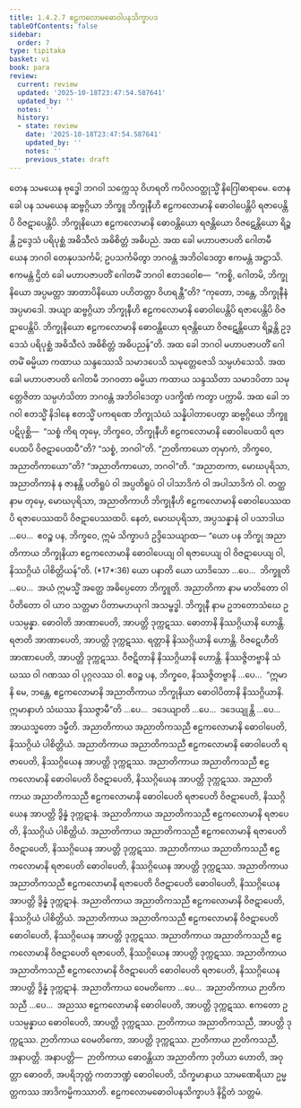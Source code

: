```yaml
---
title: 1.4.2.7 ဧဠကလောမဓောဝါပနသိက္ခာပဒ
tableOfContents: false
sidebar:
  order: 7
type: tipitaka
basket: vi
book: para
review:
  current: review
  updated: '2025-10-18T23:47:54.587641'
  updated_by: ''
  notes: ''
  history:
  - state: review
    date: '2025-10-18T23:47:54.587641'
    updated_by: ''
    notes: ''
    previous_state: draft
---
```



<DynamicBreadcrumb />


<ReviewStatus review={frontmatter.review} showDetails={true} />

<HypothesisAnnotation frontmatter={frontmatter} />

<Division number="576" book="para" e="ch" v="1" p="342">

<Paragraph number="2189" book="para">
တေန သမယေန ဗုဒ္ဓေါ ဘဂဝါ သက္ကေသု ဝိဟရတိ ကပိလဝတ္ထုသ္မိံ နိဂြေါဓာရာမေ. တေန ခေါ ပန သမယေန ဆဗ္ဗဂ္ဂိယာ ဘိက္ခူ ဘိက္ခုနီဟိ ဧဠကလောမာနိ ဓောဝါပေန္တိပိ ရဇာပေန္တိပိ ဝိဇဋာပေန္တိပိ. ဘိက္ခုနိယော ဧဠကလောမာနိ ဓောဝန္တိယော ရဇန္တိယော ဝိဇဋေန္တိယော ရိဉ္စန္တိ ဥဒ္ဒေသံ ပရိပုစ္ဆံ အဓိသီလံ အဓိစိတ္တံ အဓိပညံ. အထ ခေါ မဟာပဇာပတိ ဂေါတမီ ယေန ဘဂဝါ တေနုပသင်္ကမိ; ဥပသင်္ကမိတွာ ဘဂဝန္တံ အဘိဝါဒေတွာ ဧကမန္တံ အဋ္ဌာသိ. ဧကမန္တံ ဌိတံ ခေါ မဟာပဇာပတိံ ဂေါတမိံ ဘဂဝါ ဧတဒဝေါစ—  “ကစ္စိ, ဂေါတမိ, ဘိက္ခုနိယော အပ္ပမတ္တာ အာတာပိနိယော ပဟိတတ္တာ ဝိဟရန္တီ”တိ? “ကုတော, ဘန္တေ, ဘိက္ခုနီနံ အပ္ပမာဒေါ. အယျာ ဆဗ္ဗဂ္ဂိယာ ဘိက္ခုနီဟိ ဧဠကလောမာနိ ဓောဝါပေန္တိပိ ရဇာပေန္တိပိ ဝိဇဋာပေန္တိပိ. ဘိက္ခုနိယော ဧဠကလောမာနိ ဓောဝန္တိယော ရဇန္တိယော ဝိဇဋေန္တိယော ရိဉ္စန္တိ ဥဒ္ဒေသံ ပရိပုစ္ဆံ အဓိသီလံ အဓိစိတ္တံ အဓိပညန်”တိ.
</Paragraph>

<Paragraph number="2190" book="para">
အထ ခေါ ဘဂဝါ မဟာပဇာပတိံ ဂေါတမိံ ဓမ္မိယာ ကထာယ သန္ဒဿေသိ သမာဒပေသိ သမုတ္တေဇေသိ သမ္ပဟံသေသိ. အထ ခေါ မဟာပဇာပတိ ဂေါတမီ ဘဂဝတာ ဓမ္မိယာ ကထာယ သန္ဒဿိတာ သမာဒပိတာ သမုတ္တေဇိတာ သမ္ပဟံသိတာ ဘဂဝန္တံ အဘိဝါဒေတွာ ပဒက္ခိဏံ ကတွာ ပက္ကာမိ.
</Paragraph>

<Paragraph number="2191" book="para">
အထ ခေါ ဘဂဝါ ဧတသ္မိံ နိဒါနေ ဧတသ္မိံ ပကရဏေ ဘိက္ခုသံဃံ သန္နိပါတာပေတွာ ဆဗ္ဗဂ္ဂိယေ ဘိက္ခူ ပဋိပုစ္ဆိ—  “သစ္စံ ကိရ တုမှေ, ဘိက္ခဝေ, ဘိက္ခုနီဟိ ဧဠကလောမာနိ ဓောဝါပေထပိ ရဇာပေထပိ ဝိဇဋာပေထပီ”တိ? “သစ္စံ, ဘဂဝါ”တိ. “ဉာတိကာယော တုမှာကံ, ဘိက္ခဝေ, အညာတိကာယော”တိ? “အညာတိကာယော, ဘဂဝါ”တိ. “အညာတကာ, မောဃပုရိသာ, အညာတိကာနံ န ဇာနန္တိ ပတိရူပံ ဝါ အပ္ပတိရူပံ ဝါ ပါသာဒိကံ ဝါ အပါသာဒိကံ ဝါ. တတ္ထ နာမ တုမှေ, မောဃပုရိသာ, အညာတိကာဟိ ဘိက္ခုနီဟိ ဧဠကလောမာနိ ဓောဝါပေဿထပိ ရဇာပေဿထပိ ဝိဇဋာပေဿထပိ. နေတံ, မောဃပုရိသာ, အပ္ပသန္နာနံ ဝါ ပသာဒါယ …ပေ…  ဧဝဉ္စ ပန, ဘိက္ခဝေ, ဣမံ သိက္ခာပဒံ ဥဒ္ဒိသေယျာထ—
</Paragraph>

</Division>
<Division number="577" book="para" e="ch" v="1" p="342">

<Paragraph number="2192" book="para">
<Emphasis>“ယော ပန ဘိက္ခု အညာတိကာယ ဘိက္ခုနိယာ ဧဠကလောမာနိ ဓောဝါပေယျ ဝါ ရဇာပေယျ ဝါ ဝိဇဋာပေယျ ဝါ, နိဿဂ္ဂိယံ ပါစိတ္တိယန်”</Emphasis>တိ. (*17*:<Emphasis>36</Emphasis>)
</Paragraph>

</Division>
<Division number="578" book="para" e="ch" v="1" p="343">

<Paragraph number="2193" book="para">
<Emphasis>ယော ပနာ</Emphasis>တိ ယော ယာဒိသော …ပေ…  <Emphasis>ဘိက္ခူ</Emphasis>တိ …ပေ…  အယံ ဣမသ္မိံ အတ္ထေ အဓိပ္ပေတော ဘိက္ခူတိ.
</Paragraph>

<Paragraph number="2194" book="para">
<Emphasis>အညာတိကာ</Emphasis> နာမ မာတိတော ဝါ ပိတိတော ဝါ ယာဝ သတ္တမာ ပိတာမဟယုဂါ အသမ္ဗဒ္ဓါ.
</Paragraph>

<Paragraph number="2195" book="para">
<Emphasis>ဘိက္ခုနီ</Emphasis> နာမ ဥဘတောသံဃေ ဥပသမ္ပန္နာ.
</Paragraph>

<Paragraph number="2196" book="para">
ဓောဝါတိ အာဏာပေတိ, အာပတ္တိ ဒုက္ကဋဿ. ဓောတာနိ နိဿဂ္ဂိယာနိ ဟောန္တိ. ရဇာတိ အာဏာပေတိ, အာပတ္တိ ဒုက္ကဋဿ. ရတ္တာနိ နိဿဂ္ဂိယာနိ ဟောန္တိ. ဝိဇဋေဟီတိ အာဏာပေတိ, အာပတ္တိ ဒုက္ကဋဿ. ဝိဇဋိတာနိ နိဿဂ္ဂိယာနိ ဟောန္တိ. နိဿဇ္ဇိတဗ္ဗာနိ သံဃဿ ဝါ ဂဏဿ ဝါ ပုဂ္ဂလဿ ဝါ. ဧဝဉ္စ ပန, ဘိက္ခဝေ, နိဿဇ္ဇိတဗ္ဗာနိ …ပေ…  “ဣမာနိ မေ, ဘန္တေ, ဧဠကလောမာနိ အညာတိကာယ ဘိက္ခုနိယာ ဓောဝါပိတာနိ နိဿဂ္ဂိယာနိ. ဣမာနာဟံ သံဃဿ နိဿဇ္ဇာမီ”တိ …ပေ…  ဒဒေယျာတိ …ပေ…  ဒဒေယျုန္တိ …ပေ…  အာယသ္မတော ဒမ္မီတိ.
</Paragraph>

</Division>
<Division number="579" book="para" e="ch" v="1" p="343">

<Paragraph number="2197" book="para">
အညာတိကာယ အညာတိကသညီ ဧဠကလောမာနိ ဓောဝါပေတိ, နိဿဂ္ဂိယံ ပါစိတ္တိယံ. အညာတိကာယ အညာတိကသညီ ဧဠကလောမာနိ ဓောဝါပေတိ ရဇာပေတိ, နိဿဂ္ဂိယေန အာပတ္တိ ဒုက္ကဋဿ. အညာတိကာယ အညာတိကသညီ ဧဠကလောမာနိ ဓောဝါပေတိ ဝိဇဋာပေတိ, နိဿဂ္ဂိယေန အာပတ္တိ ဒုက္ကဋဿ. အညာတိကာယ အညာတိကသညီ ဧဠကလောမာနိ ဓောဝါပေတိ ရဇာပေတိ ဝိဇဋာပေတိ, နိဿဂ္ဂိယေန အာပတ္တိ ဒွိန္နံ ဒုက္ကဋာနံ.
</Paragraph>

<Paragraph number="2198" book="para">
အညာတိကာယ အညာတိကသညီ ဧဠကလောမာနိ ရဇာပေတိ, နိဿဂ္ဂိယံ ပါစိတ္တိယံ. အညာတိကာယ အညာတိကသညီ ဧဠကလောမာနိ ရဇာပေတိ ဝိဇဋာပေတိ, နိဿဂ္ဂိယေန အာပတ္တိ ဒုက္ကဋဿ. အညာတိကာယ အညာတိကသညီ ဧဠကလောမာနိ ရဇာပေတိ ဓောဝါပေတိ, နိဿဂ္ဂိယေန အာပတ္တိ ဒုက္ကဋဿ. အညာတိကာယ အညာတိကသညီ ဧဠကလောမာနိ ရဇာပေတိ ဝိဇဋာပေတိ ဓောဝါပေတိ, နိဿဂ္ဂိယေန အာပတ္တိ ဒွိန္နံ ဒုက္ကဋာနံ.
</Paragraph>

<Paragraph number="2199" book="para">
အညာတိကာယ အညာတိကသညီ ဧဠကလောမာနိ ဝိဇဋာပေတိ, နိဿဂ္ဂိယံ ပါစိတ္တိယံ. အညာတိကာယ အညာတိကသညီ ဧဠကလောမာနိ ဝိဇဋာပေတိ ဓောဝါပေတိ, နိဿဂ္ဂိယေန အာပတ္တိ ဒုက္ကဋဿ. အညာတိကာယ အညာတိကသညီ ဧဠကလောမာနိ ဝိဇဋာပေတိ ရဇာပေတိ, နိဿဂ္ဂိယေန အာပတ္တိ ဒုက္ကဋဿ. အညာတိကာယ အညာတိကသညီ ဧဠကလောမာနိ ဝိဇဋာပေတိ ဓောဝါပေတိ ရဇာပေတိ, နိဿဂ္ဂိယေန အာပတ္တိ ဒွိန္နံ ဒုက္ကဋာနံ.
</Paragraph>

</Division>
<Division number="580" book="para" e="ch" v="1" p="344">

<Paragraph number="2200" book="para">
အညာတိကာယ ဝေမတိကော …ပေ…  အညာတိကာယ ဉာတိကသညီ …ပေ…  အညဿ ဧဠကလောမာနိ ဓောဝါပေတိ, အာပတ္တိ ဒုက္ကဋဿ. ဧကတော ဥပသမ္ပန္နာယ ဓောဝါပေတိ, အာပတ္တိ ဒုက္ကဋဿ. ဉာတိကာယ အညာတိကသညီ, အာပတ္တိ ဒုက္ကဋဿ. ဉာတိကာယ ဝေမတိကော, အာပတ္တိ ဒုက္ကဋဿ. ဉာတိကာယ ဉာတိကသညီ, အနာပတ္တိ.
</Paragraph>

</Division>
<Division number="581" book="para" e="ch" v="1" p="344">

<Paragraph number="2201" book="para">
အနာပတ္တိ—  ဉာတိကာယ ဓောဝန္တိယာ အညာတိကာ ဒုတိယာ ဟောတိ, အဝုတ္တာ ဓောဝတိ, အပရိဘုတ္တံ ကတဘဏ္ဍံ ဓောဝါပေတိ, သိက္ခမာနာယ သာမဏေရိယာ ဥမ္မတ္တကဿ အာဒိကမ္မိကဿာတိ.

</Paragraph>
</Division>

<Paragraph number="2202" type="center" book="para">
ဧဠကလောမဓောဝါပနသိက္ခာပဒံ နိဋ္ဌိတံ သတ္တမံ.
</Paragraph>